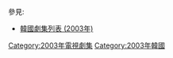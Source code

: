 {{Catnav|頁面分類|...|電視節目|電視劇|每年電視影集|2003年電視影集}}
{{Catnav|頁面分類|...|电视节目|电视剧|各國電視劇|韓國電視劇|每年韓國電視劇集}}

{{cat year nav
| year = 2003
| cat = 韓國電視劇集 
| sortkey = 韓國電視劇集
| article = 韓國電視劇
| in = 
}}
參見:
*[[韓國劇集列表_(2003年)|韓國劇集列表 (2003年)]]


[[Category:2003年電視劇集|Category:2003年電視劇集]]
[[Category:2003年韓國|Category:2003年韓國]]
